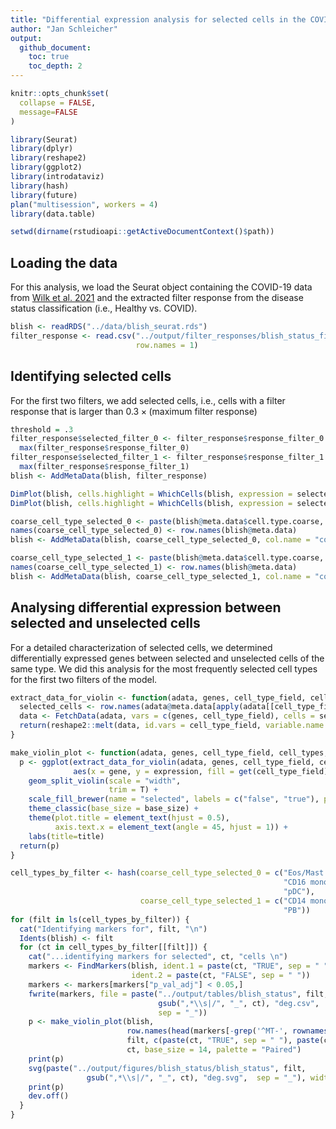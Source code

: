 ```yaml
---
title: "Differential expression analysis for selected cells in the COVID status classification"
author: "Jan Schleicher"
output:
  github_document:
    toc: true
    toc_depth: 2
---
```


```r
knitr::opts_chunk$set(
  collapse = FALSE,
  message=FALSE
)
```

```r
library(Seurat)
library(dplyr)
library(reshape2)
library(ggplot2)
library(introdataviz)
library(hash)
library(future)
plan("multisession", workers = 4)
library(data.table)
```

```r
setwd(dirname(rstudioapi::getActiveDocumentContext()$path))
```

## Loading the data

For this analysis, we load the Seurat object containing the COVID-19 data from [Wilk et al. 2021](https://doi.org/10.1084/jem.20210582) and the extracted filter response from the disease status classification (i.e., Healthy vs. COVID).

```r
blish <- readRDS("../data/blish_seurat.rds")
filter_response <- read.csv("../output/filter_responses/blish_status_filter_response.csv",
                            row.names = 1)
```

## Identifying selected cells

For the first two filters, we add selected cells, i.e., cells with a filter response that is larger than $0.3 \times (\text{maximum filter response})$

```r
threshold = .3
filter_response$selected_filter_0 <- filter_response$response_filter_0 > threshold *
  max(filter_response$response_filter_0)
filter_response$selected_filter_1 <- filter_response$response_filter_1 > threshold *
  max(filter_response$response_filter_1)
blish <- AddMetaData(blish, filter_response)

DimPlot(blish, cells.highlight = WhichCells(blish, expression = selected_filter_0), reduction = "umap")
DimPlot(blish, cells.highlight = WhichCells(blish, expression = selected_filter_1), reduction = "umap")

coarse_cell_type_selected_0 <- paste(blish@meta.data$cell.type.coarse, blish@meta.data$selected_filter_0)
names(coarse_cell_type_selected_0) <- row.names(blish@meta.data)
blish <- AddMetaData(blish, coarse_cell_type_selected_0, col.name = "coarse_cell_type_selected_0")

coarse_cell_type_selected_1 <- paste(blish@meta.data$cell.type.coarse, blish@meta.data$selected_filter_1)
names(coarse_cell_type_selected_1) <- row.names(blish@meta.data)
blish <- AddMetaData(blish, coarse_cell_type_selected_1, col.name = "coarse_cell_type_selected_1")
```
## Analysing differential expression between selected and unselected cells

For a detailed characterization of selected cells, we determined differentially expressed genes between selected and unselected cells of the same type. We did this analysis for the most frequently selected cell types for the first two filters of the model.

```r
extract_data_for_violin <- function(adata, genes, cell_type_field, cell_types) {
  selected_cells <- row.names(adata@meta.data[apply(adata[[cell_type_field]], 1, function(x) x %in% cell_types),])
  data <- FetchData(adata, vars = c(genes, cell_type_field), cells = selected_cells, slot = "data")
  return(reshape2::melt(data, id.vars = cell_type_field, variable.name = "gene", value.name = "expression"))
}

make_violin_plot <- function(adata, genes, cell_type_field, cell_types, title, base_size=12, palette="Set2") {
  p <- ggplot(extract_data_for_violin(adata, genes, cell_type_field, cell_types),
              aes(x = gene, y = expression, fill = get(cell_type_field))) +
    geom_split_violin(scale = "width",
                      trim = T) +
    scale_fill_brewer(name = "selected", labels = c("false", "true"), palette = palette) +
    theme_classic(base_size = base_size) +
    theme(plot.title = element_text(hjust = 0.5),
          axis.text.x = element_text(angle = 45, hjust = 1)) +
    labs(title=title)
  return(p)
}
```

```r
cell_types_by_filter <- hash(coarse_cell_type_selected_0 = c("Eos/Mast Prog",
                                                             "CD16 mono",
                                                             "pDC"),
                             coarse_cell_type_selected_1 = c("CD14 mono",
                                                             "PB"))
for (filt in ls(cell_types_by_filter)) {
  cat("Identifying markers for", filt, "\n")
  Idents(blish) <- filt
  for (ct in cell_types_by_filter[[filt]]) {
    cat("...identifying markers for selected", ct, "cells \n")
    markers <- FindMarkers(blish, ident.1 = paste(ct, "TRUE", sep = " "),
                           ident.2 = paste(ct, "FALSE", sep = " "))
    markers <- markers[markers["p_val_adj"] < 0.05,]
    fwrite(markers, file = paste("../output/tables/blish_status", filt,
                                 gsub(",*\\s|/", "_", ct), "deg.csv",
                                 sep = "_"))
    p <- make_violin_plot(blish,
                          row.names(head(markers[-grep('^MT-', rownames(markers)),], n = 6)),
                          filt, c(paste(ct, "TRUE", sep = " "), paste(ct, "FALSE", sep = " ")),
                          ct, base_size = 14, palette = "Paired")
    print(p)
    svg(paste("../output/figures/blish_status/blish_status", filt,
                 gsub(",*\\s|/", "_", ct), "deg.svg",  sep = "_"), width = 4, height = 4)
    print(p)
    dev.off()
  }
}
```

